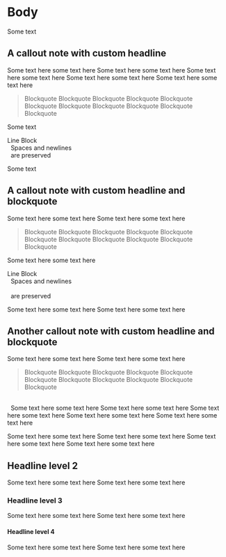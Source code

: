 # Body

Some text


::: {.callout-note icon=false}

## A callout note with custom headline

Some text here some text here 
Some text here some text here 
Some text here some text here 
Some text here some text here 
Some text here some text here 


:::


> Blockquote Blockquote Blockquote Blockquote 
Blockquote Blockquote Blockquote Blockquote 
Blockquote Blockquote Blockquote 

Some text


| Line Block
|   Spaces and newlines
|   are preserved

Some text

::: {.callout-note icon=false}

## A callout note with custom headline and blockquote

Some text here some text here 
Some text here some text here

> Blockquote Blockquote Blockquote Blockquote 
Blockquote Blockquote Blockquote Blockquote 
Blockquote Blockquote Blockquote 

Some text here some text here

| Line Block
|   Spaces and newlines
|
|   are preserved

Some text here some text here 
Some text here some text here 

:::


::: {.callout-note icon=false}

## Another callout note with custom headline and blockquote

Some text here some text here 
Some text here some text here

> Blockquote Blockquote Blockquote Blockquote 
Blockquote Blockquote Blockquote Blockquote 
Blockquote Blockquote Blockquote

|
|   Some text here some text here Some text here some text here Some text here some text here Some text here some text here Some text here some text here 
Some text here some text here Some text here some text here Some text here some text here Some text here some text here 

:::


## Headline level 2

Some text here some text here 
Some text here some text here 

### Headline level 3

Some text here some text here 
Some text here some text here 

#### Headline level 4

Some text here some text here 
Some text here some text here 

